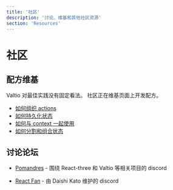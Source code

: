 ```yaml
---
title: '社区'
description: '讨论、维基和其他社区资源'
section: 'Resources'
---
```


# 社区

## 配方维基

Valtio 对最佳实践没有固定看法。
社区正在维基页面上开发配方。

- [如何组织 actions](https://github.com/pmndrs/valtio/wiki/How-to-organize-actions)
- [如何持久化状态](https://github.com/pmndrs/valtio/wiki/How-to-persist-states)
- [如何与 context 一起使用](https://github.com/pmndrs/valtio/wiki/How-to-use-with-context)
- [如何分割和组合状态](https://github.com/pmndrs/valtio/wiki/How-to-split-and-compose-states)

## 讨论论坛

- [Pomandres](https://discord.gg/poimandres) - 围绕 React-three 和 Valtio 等相关项目的 discord

- [React Fan](https://discord.gg/MrQdmzd) - 由 Daishi Kato 维护的 discord
